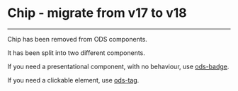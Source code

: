 
<Meta title="ODS Components/Chip" />

# Chip - migrate from v17 to v18
----

Chip has been removed from ODS components. <ods-badge size="sm" color="critical" label="Removed"></ods-badge>

It has been split into two different components.

If you need a presentational component, with no behaviour, use [ods-badge](?path=/docs/ods-components-badge--documentation).

If you need a clickable element, use [ods-tag](?path=/docs/ods-components-tag--documentation).
